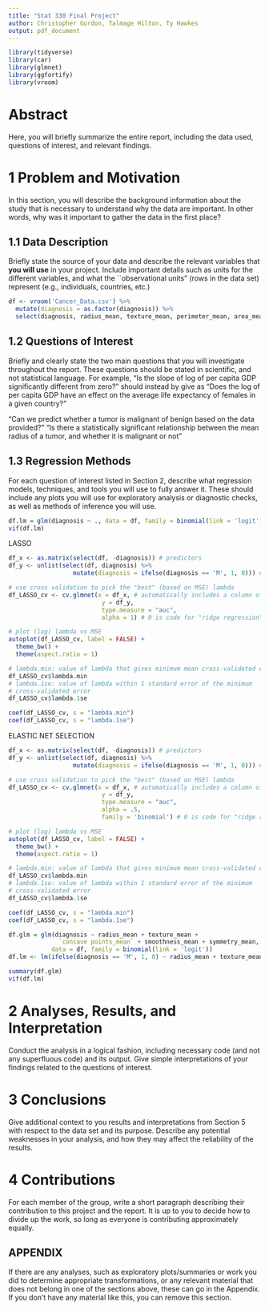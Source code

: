 ```yaml
---
title: "Stat 330 Final Project"
author: Christopher Gordon, Talmage Hilton, Ty Hawkes
output: pdf_document
---
```


<style type="text/css">
h1.title {
font-size: 40px;
text-align: center;
}
h4.author {
font-size: 40px;
text-align: center;
}
</style>

\newpage

```r
library(tidyverse)
library(car)
library(glmnet)
library(ggfortify)
library(vroom)
```

# Abstract

Here, you will briefly summarize the entire report, including the data used, questions of interest, and relevant findings.

# 1 Problem and Motivation

In this section, you will describe the background information about the study that is necessary to understand why the data are important.  In other words, why was it important to gather the data in the first place?

## 1.1 Data Description

Briefly state the source of your data and describe the relevant variables that **you will use** in your project.  Include important details such as units for the different variables, and what the ``observational units" (rows in the data set) represent (e.g., individuals, countries, etc.)

```r
df <- vroom('Cancer_Data.csv') %>%
  mutate(diagnosis = as.factor(diagnosis)) %>%
  select(diagnosis, radius_mean, texture_mean, perimeter_mean, area_mean, smoothness_mean, compactness_mean, concavity_mean, `concave points_mean`, symmetry_mean, fractal_dimension_mean)
```

## 1.2 Questions of Interest

Briefly and clearly state the two main questions that you will investigate throughout the report.  These questions should be stated in scientific, and not statistical language.  For example, "Is the slope of log of per capita GDP significantly different from zero?" should instead by give as "Does the log of per capita GDP have an effect on the average life expectancy of females in a given country?"

"Can we predict whether a tumor is malignant of benign based on the data provided?"
"Is there a statistically significant relationship between the mean radius of a tumor, and whether it is malignant or not"

## 1.3 Regression Methods

For each question of interest listed in Section 2, describe what regression models, techniques, and tools you will use to fully answer it.  These should include any plots you will use for exploratory analysis or diagnostic checks, as well as methods of inference you will use. 

```r
df.lm = glm(diagnosis ~ ., data = df, family = binomial(link = 'logit'))
vif(df.lm)
```

LASSO 
```r
df_x <- as.matrix(select(df, -diagnosis)) # predictors
df_y <- unlist(select(df, diagnosis) %>%
                  mutate(diagnosis = ifelse(diagnosis == 'M', 1, 0))) # response

# use cross validation to pick the "best" (based on MSE) lambda
df_LASSO_cv <- cv.glmnet(x = df_x, # automatically includes a column of ones for the intercept FYI
                          y = df_y, 
                          type.measure = "auc", 
                          alpha = 1) # 0 is code for "ridge regression"

# plot (log) lambda vs MSE
autoplot(df_LASSO_cv, label = FALSE) +
  theme_bw() +
  theme(aspect.ratio = 1)

# lambda.min: value of lambda that gives minimum mean cross-validated error
df_LASSO_cv$lambda.min
# lambda.1se: value of lambda within 1 standard error of the minimum 
# cross-validated error
df_LASSO_cv$lambda.1se

coef(df_LASSO_cv, s = "lambda.min")
coef(df_LASSO_cv, s = "lambda.1se")
```

ELASTIC NET SELECTION
```r
df_x <- as.matrix(select(df, -diagnosis)) # predictors
df_y <- unlist(select(df, diagnosis) %>%
                  mutate(diagnosis = ifelse(diagnosis == 'M', 1, 0))) # response

# use cross validation to pick the "best" (based on MSE) lambda
df_LASSO_cv <- cv.glmnet(x = df_x, # automatically includes a column of ones for the intercept FYI
                          y = df_y, 
                          type.measure = "auc", 
                          alpha = .5, 
                          family = 'binomial') # 0 is code for "ridge regression"

# plot (log) lambda vs MSE
autoplot(df_LASSO_cv, label = FALSE) +
  theme_bw() +
  theme(aspect.ratio = 1)

# lambda.min: value of lambda that gives minimum mean cross-validated error
df_LASSO_cv$lambda.min
# lambda.1se: value of lambda within 1 standard error of the minimum 
# cross-validated error
df_LASSO_cv$lambda.1se

coef(df_LASSO_cv, s = "lambda.min")
coef(df_LASSO_cv, s = "lambda.1se")
```

```r
df.glm = glm(diagnosis ~ radius_mean + texture_mean + 
              `concave points_mean` + smoothness_mean + symmetry_mean, 
            data = df, family = binomial(link = 'logit'))
df.lm <- lm(ifelse(diagnosis == 'M', 1, 0) ~ radius_mean + texture_mean + `concave points_mean` + smoothness_mean + symmetry_mean, data = df)

summary(df.glm)
vif(df.lm)
```

# 2 Analyses, Results, and Interpretation

Conduct the analysis in a logical fashion, including necessary code (and not any superfluous code) and its output.  Give simple interpretations of your findings related to the questions of interest.

# 3 Conclusions

Give additional context to you results and interpretations from Section 5 with respect to the data set and its purpose.  Describe any potential weaknesses in your analysis, and how they may affect the reliability of the results.

# 4 Contributions

For each member of the group, write a short paragraph describing their contribution to this project and the report.  It is up to you to decide how to divide up the work, so long as everyone is contributing approximately equally. 

## APPENDIX

If there are any analyses, such as exploratory plots/summaries or work you did to determine appropriate transformations, or any relevant material that does not belong in one of the sections above, these can go in the Appendix.  If you don't have any material like this, you can remove this section.


